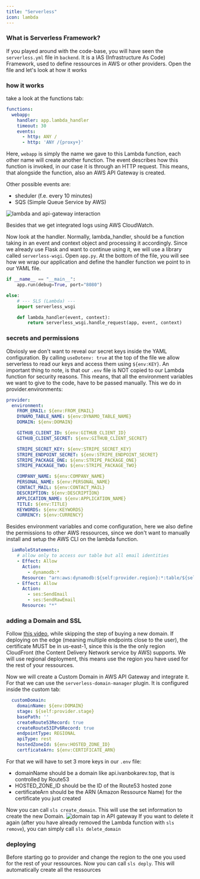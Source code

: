 ```yaml
---
title: "Serverless"
icon: lambda
---
```


### What is Serverless Framework?
If you played around with the code-base, you will have seen the `serverless.yml` file in `backend`. It is a IAS
(Infrastructure As Code) Framework, used to define ressources in AWS or other providers. Open the file and let's 
look at how it works

### how it works
take a look at the functions tab:
```yml serverless.yml
functions:
  webapp:
    handler: app.lambda_handler
    timeout: 30 
    events:
      - http: ANY /
      - http: 'ANY /{proxy+}'
```
Here, `webapp` is simply the name we gave to this Lambda function, each other name will create another function. The event
describes how this function is invoked, in our case it is through an HTTP request. This means, that alongside the function,
also an AWS API Gateway is created. 

Other possible events are:
- sheduler (f.e. every 10 minutes)
- SQS (Simple Queue Service by AWS)

<img src="../images/lambda.png" alt="lambda and api-gateway interaction"/>

Besides that we get integrated logs using AWS CloudWatch.

Now look at the handler. Normally, lambda_handler, should be a function taking in an event and context object and processing
it accordingly. Since we already use Flask and want to continue using it, we will use a library called `serverless-wsgi`.
Open `app.py`. At the bottom of the file, you will see how we wrap our application and define the handler function
we point to in our YAML file.

```python app.py
if __name__ == "__main__":
    app.run(debug=True, port="8080")

else:
    # --- SLS (Lambda) ---
    import serverless_wsgi

    def lambda_handler(event, context): 
	    return serverless_wsgi.handle_request(app, event, context)
```

### secrets and permissions
Obviosly we don't want to reveal our secret keys inside the YAML configuration. By calling `useDotenv: true` at the
top of the file we allow serverless to read our keys and access them using `${env:KEY}`. An important thing to note,
is that our `.env` file is NOT copied to our Lambda function for security reasons. This means, that all the environment
variables we want to give to the code, have to be passed manually. This we do in provider.environments:

```yml serverless.yml
provider:
  environment:
    FROM_EMAIL: ${env:FROM_EMAIL}
    DYNAMO_TABLE_NAME: ${env:DYNAMO_TABLE_NAME}
    DOMAIN: ${env:DOMAIN}

    GITHUB_CLIENT_ID: ${env:GITHUB_CLIENT_ID}
    GITHUB_CLIENT_SECRET: ${env:GITHUB_CLIENT_SECRET}

    STRIPE_SECRET_KEY: ${env:STRIPE_SECRET_KEY}
    STRIPE_ENDPOINT_SECRET: ${env:STRIPE_ENDPOINT_SECRET}
    STRIPE_PACKAGE_ONE: ${env:STRIPE_PACKAGE_ONE}
    STRIPE_PACKAGE_TWO: ${env:STRIPE_PACKAGE_TWO}

    COMPANY_NAME: ${env:COMPANY_NAME}
    PERSONAL_NAME: ${env:PERSONAL_NAME}
    CONTACT_MAIL: ${env:CONTACT_MAIL}
    DESCRIPTION: ${env:DESCRIPTION}
    APPLICATION_NAME: ${env:APPLICATION_NAME}
    TITLE: ${env:TITLE}
    KEYWORDS: ${env:KEYWORDS}
    CURRENCY: ${env:CURRENCY}
```

Besides environment variables and come configuration, here we also define the permissions to other AWS ressources, since
we don't want to manually install and setup the AWS CLI on the lambda function. 

```yml serverless.yml
  iamRoleStatements:
    # allow only to access our table but all email identities
    - Effect: Allow
      Action:
        - dynamodb:*
      Resource: "arn:aws:dynamodb:${self:provider.region}:*:table/${self:provider.environment.DYNAMO_TABLE_NAME}"
    - Effect: Allow
      Action:
        - ses:SendEmail
        - ses:SendRawEmail
      Resource: "*"
```

### adding a Domain and SSL
Follow [this video](https://www.youtube.com/watch?v=JIKmsr1kuUo), while skipping the step of buying a new domain.
If deploying on the edge (meaning multiple endpoints close to the user), the certificate MUST be in us-east-1, since this
is the the only region CloudFront (the Content Delivery Network service by AWS) supports. We will use regional deployment,
this means use the region you have used for the rest of your ressources.

Now we will create a Custom Domain in AWS API Gateway and integrate it. For that we can use the `serverless-domain-manager`
plugin. It is configured inside the custom tab:

```yml serverless.yml
  customDomain:
    domainName: ${env:DOMAIN}
    stage: ${self:provider.stage}
    basePath: ''
    createRoute53Record: true
    createRoute53IPv6Record: true
    endpointType: REGIONAL
    apiType: rest
    hostedZoneId: ${env:HOSTED_ZONE_ID}
    certficateArn: ${env:CERTIFICATE_ARN}
```

For that we will have to set 3 more keys in our `.env` file:

- domainName should be a domain like api.ivanbokarev.top, that is controlled by Route53
- HOSTED_ZONE_ID should be the ID of the Route53 hosted zone 
- certificateArn should be the ARN (Amazon Ressource Name) for the certificate you just created

Now you can call `sls create_domain`. This will use the set information to create the new Domain.
<img src="../images/api-domain.png" alt="domain tap in API gateway"/>
If you want to delete it again (after you have already removed the Lambda function with `sls remove`), you 
can simply call `sls delete_domain`



### deploying
Before starting go to provider and change the region to the one you used for the rest of your ressources.
Now you can call `sls deply`. This will automatically create all the ressources